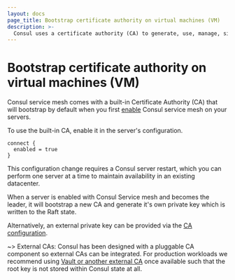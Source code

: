 ```yaml
---
layout: docs
page_title: Bootstrap certificate authority on virtual machines (VM)
description: >-
  Consul uses a certificate authority (CA) to generate, use, manage, sign, and store certificates for your service mesh. Learn how to bootstrap the certificate authority on VMs.
---
```


# Bootstrap certificate authority on virtual machines (VM)

Consul service mesh comes with a built-in Certificate Authority (CA) that will
bootstrap by default when you first [enable](/consul/docs/reference/agent/configuration-file/service-mesh#connect_enabled) Consul service mesh on your servers.

To use the built-in CA, enable it in the server's configuration.

```hcl
connect {
  enabled = true
}
```

This configuration change requires a Consul server restart, which you can perform one server at a time
to maintain availability in an existing datacenter.

When a server is enabled with Consul Service mesh and becomes the leader, it will
bootstrap a new CA and generate it's own private key which is written to the
Raft state.

Alternatively, an external private key can be provided via the [CA
configuration](/consul/docs/secure-mesh/certificate/built-in#specifying-a-custom-private-key-and-root-certificate).

~> External CAs: Consul has been designed with a pluggable CA component so external CAs can be
integrated. For production workloads we recommend using [Vault or another external
CA](/consul/docs/secure-mesh/certificate/vault) once
available such that the root key is not stored within Consul state at all.
